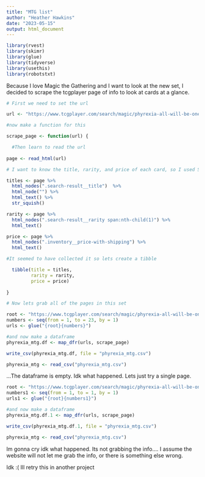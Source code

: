 ```yaml
---
title: "MTG list"
author: "Heather Hawkins"
date: "2023-05-15"
output: html_document
---
```


```r
library(rvest)
library(skimr)
library(glue)
library(tidyverse) 
library(usethis)
library(robotstxt)
```

Because I love Magic the Gathering and I want to look at the new set, I decided to scrape the tcgplayer page of info to look at cards at a glance. 

```r

# First we need to set the url

url <- "https://www.tcgplayer.com/search/magic/phyrexia-all-will-be-one?productLineName=magic&setName=phyrexia-all-will-be-one&view=grid&page=1"

#now make a function for this

scrape_page <- function(url) {

  #Then learn to read the url
  
page <- read_html(url)

# I want to know the title, rarity, and price of each card, so I used Selector Gadget to grab the html.nodes.

titles <- page %>%
  html_nodes(".search-result__title")  %>%
  html_node("") %>%
  html_text() %>% 
  str_squish()

rarity <- page %>%
  html_nodes(".search-result__rarity span:nth-child(1)") %>%
  html_text()

price <- page %>%
  html_nodes(".inventory__price-with-shipping") %>%
  html_text()

#It seemed to have collected it so lets create a tibble

  tibble(title = titles, 
         rarity = rarity,
         price = price)
  
}

# Now lets grab all of the pages in this set

root <- "https://www.tcgplayer.com/search/magic/phyrexia-all-will-be-one?productLineName=magic&setName=phyrexia-all-will-be-one&view=grid&page="
numbers <- seq(from = 1, to = 23, by = 1)
urls <- glue("{root}{numbers}")

#and now make a dataframe
phyrexia_mtg.df <- map_dfr(urls, scrape_page)

write_csv(phyrexia_mtg.df, file = "phyrexia_mtg.csv")

phyrexia_mtg <- read_csv("phyrexia_mtg.csv")

```
...The dataframe is empty. Idk what happened. 
Lets just try a single page. 

```r

root <- "https://www.tcgplayer.com/search/magic/phyrexia-all-will-be-one?productLineName=magic&setName=phyrexia-all-will-be-one&view=grid&page="
numbers1 <- seq(from = 1, to = 1, by = 1)
urls1 <- glue("{root}{numbers1}")

#and now make a dataframe
phyrexia_mtg.df.1 <- map_dfr(urls, scrape_page)

write_csv(phyrexia_mtg.df.1, file = "phyrexia_mtg.csv")

phyrexia_mtg <- read_csv("phyrexia_mtg.csv")
```
Im gonna cry idk what happened. Its not grabbing the info.... I assume the website will not let me grab the info, or there is something else wrong. 

Idk :( Ill retry this in another project

